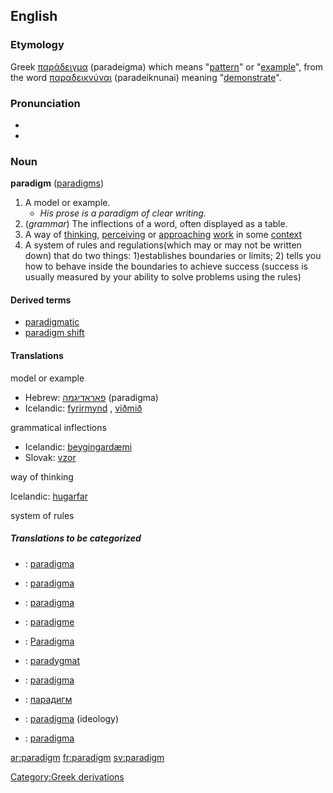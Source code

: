 {{wikipedia}}
==English==
===Etymology===
Greek [[παράδειγμα]] (paradeigma) which means "[[pattern]]" or "[[example]]", from the word [[παραδεικνύναι]] (paradeiknunai) meaning "[[demonstrate]]".

===Pronunciation===
*{{IPA|/ˈpærədaɪm/}}
*{{audio|en-us-paradigm.ogg|Audio (US)}}

===Noun===
'''paradigm''' ([[paradigms]])

# A model or example.
#* ''His prose is a paradigm of clear writing.''
# (''grammar'') The inflections of a word, often displayed as a table.
# A way of [[think]]ing, [[perceive|perceiving]] or [[approach]]ing [[work]] in some [[context]]
# A system of rules and regulations(which may or may not be written down) that do two things: 1)establishes boundaries or limits; 2) tells you how to behave inside the boundaries to achieve success (success is usually measured by your ability to solve problems using the rules)

====Derived terms====
*[[paradigmatic]]
*[[paradigm shift]]

====Translations====
;model or example
{{top}}
*Hebrew: [[פאראדיגמה]] (paradigma) {{f}}
*Icelandic: [[fyrirmynd]] {{f}}, [[viðmið]] {{n}}
{{mid}}
{{bottom}}

;grammatical inflections
{{top}}
*Icelandic: [[beygingardæmi]] {{n}}
*Slovak: [[vzor]] {{m}}
{{mid}}
{{bottom}}

;way of thinking
{{top}}
Icelandic: [[hugarfar]] {{n}}
{{mid}}
{{bottom}}

;system of rules
{{top}}
{{mid}}
{{bottom}}

=====Translations to be categorized=====
{{checktrans}}

*{{ttbc|Catalan}}: [[paradigma]] {{m}}
*{{ttbc|Dutch}}: [[paradigma]] {{n}}
*{{ttbc|Finnish}}: [[paradigma]]
*{{ttbc|French}}: [[paradigme]] {{m}}
*{{ttbc|German}}: [[Paradigma]] {{n}}
*{{ttbc|Polish}}: [[paradygmat]]
*{{ttbc|Portuguese}}: [[paradigma]] {{m}}
*{{ttbc|Russian}}: [[парадигм]] {{m}}
*{{ttbc|Slovak}}: [[paradigma]] {{f}} (ideology)
*{{ttbc|Spanish}}: [[paradigma]] {{m}}


[[Category:Greek derivations]]

[[ar:paradigm]]
[[fr:paradigm]]
[[sv:paradigm]]